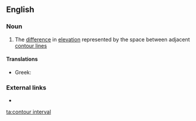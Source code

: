 ==English==

===Noun===
{{en-noun|head=[[contour]] [[interval]]}}

# The [[difference]] in [[elevation]] represented by the space between adjacent [[contour line]]s

====Translations====
{{trans-top|elevation difference}}
* Greek: {{t|el|ισοδιάσταση|f}}
{{trans-mid}}
{{trans-bottom}}

===External links===
* {{pedialite}}

[[ta:contour interval]]